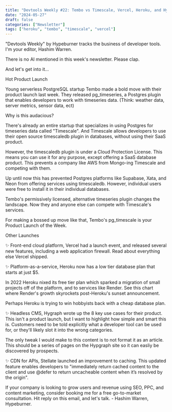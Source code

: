 ```yaml
---
title: "Devtools Weekly #22: Tembo vs Timescale, Vercel, Heroku, and Hygraph"
date: "2024-05-27"
draft: false
categories: ["Newsletter"]
tags: ["heroku", "tembo", "timescale", "vercel"]
---
```


"Devtools Weekly" by Hypeburner tracks the business of developer tools. I'm your editor, Hashim Warren.







There is no AI mentioned in this week's newsletter. Please clap.



And let's get into it... 







Hot Product Launch



Young serverless PostgreSQL startup Tembo made a bold move with their product launch last week. They released pg_timeseries, a Postgres plugin that enables developers to work with timeseries data. (Think: weather data, server metrics, sensor data, ect) 



Why is this audacious? 



There's already an entire startup that specializes in using Postgres for timeseries data called "Timescale". And Timescale allows developers to use their open source timescaledb plugin in databases, without using their SaaS product.



However, the timescaledb plugin is under a Cloud Protection License. This means you can use it for any purpose, except offering a SaaS database product. This prevents a company like AWS from Mongo-ing Timescale and competing with them.



Up until now this has prevented Postgres platforms like Supabase, Xata, and Neon from offering services using timescaledb. However, individual users were free to install it in their individual databases.



Tembo's permissively licensed, alternative timeseries plugin changes the landscape. Now they and anyone else can compete with Timescale's services.



For making a bossed up move like that, Tembo's pg_timescale is your Product Launch of the Week.







Other Launches



✨ Front-end cloud platform, Vercel had a launch event, and released several new features, including a web application firewall. Read about everything else Vercel shipped.



✨ Platform-as-a-service, Heroku now has a low tier database plan that starts at just $5. 



In 2022 Heroku nixed its free tier plan which sparked a migration of small projects off of the platform, and to services like Render. See this chart where Render's growth skyrockets post-Heroku's sunset announcement.



Perhaps Heroku is trying to win hobbyists back with a cheap database plan.



✨ Headless CMS, Hygraph wrote up the 8 key use cases for their product. This isn't a product launch, but I want to highlight how simple and smart this is. Customers need to be told explicitly what a developer tool can be used for, or they'll likely slot it into the wrong categories.



The only tweak I would make to this content is to not format it as an article. This should be a series of pages on the Hypgraph site so it can easliy be discovered by prospects.



✨ CDN for APIs, Stellate launched an improvement to caching. This updated feature enables developers to "immediately return cached content to the client and use @defer to return uncacheable content when it’s resolved by the origin".



If your company is looking to grow users and revenue using SEO, PPC, and content marketing, consider booking me for a free go-to-market consultation. Hit reply on this email, and let's talk. - Hashim Warren, Hypeburner.